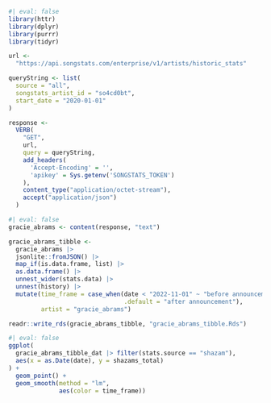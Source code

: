 ```r
#| eval: false
library(httr)
library(dplyr)
library(purrr)
library(tidyr)

url <-
  "https://api.songstats.com/enterprise/v1/artists/historic_stats"

queryString <- list(
  source = "all",
  songstats_artist_id = "so4cd0bt",
  start_date = "2020-01-01"
)

response <-
  VERB(
    "GET",
    url,
    query = queryString,
    add_headers(
      'Accept-Encoding' = '',
      'apikey' = Sys.getenv('SONGSTATS_TOKEN')
    ),
    content_type("application/octet-stream"),
    accept("application/json")
  )
```

```r
#| eval: false
gracie_abrams <- content(response, "text")

gracie_abrams_tibble <-
  gracie_abrams |> 
  jsonlite::fromJSON() |> 
  map_if(is.data.frame, list) |> 
  as.data.frame() |> 
  unnest_wider(stats.data) |> 
  unnest(history) |> 
  mutate(time_frame = case_when(date < "2022-11-01" ~ "before announcement",
                                .default = "after announcement"),
         artist = "gracie_abrams")

readr::write_rds(gracie_abrams_tibble, "gracie_abrams_tibble.Rds")
```

```r
#| eval: false
ggplot(
  gracie_abrams_tibble_dat |> filter(stats.source == "shazam"),
  aes(x = as.Date(date), y = shazams_total)
) +
  geom_point() +
  geom_smooth(method = "lm",
              aes(color = time_frame))
```

